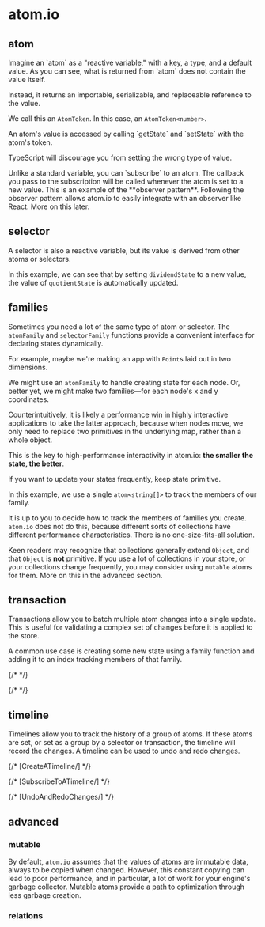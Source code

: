 # atom.io

## atom


<DeclareAnAtom />
Imagine an `atom` as a "reactive variable," with a key, a type, and a default value.

<AnAtomTokenIsAReference />
As you can see, what is returned from `atom` does not contain the value itself.

Instead, it returns an importable, serializable, and replaceable reference to the value.

We call this an `AtomToken`. In this case, an `AtomToken<number>`.

<GetAndSetAnAtom />
An atom's value is accessed by calling `getState` and `setState` with the atom's token.

TypeScript will discourage you from setting the wrong type of value.

<SubscribeToAnAtom />
Unlike a standard variable, you can `subscribe` to an atom. The callback you pass
to the subscription will be called whenever the atom is set to a new value.

<SubscribePowersIntegrations />
This is an example of the **observer pattern**. Following the observer pattern allows
atom.io to easily integrate with an observer like React. More on this later.

## selector


<DeclareASelector />

A selector is also a reactive variable, but its value is derived from other atoms or selectors.

<UseASelector />

In this example, we can see that by setting `dividendState` to a new value, the value of `quotientState` is automatically updated.

## families


Sometimes you need a lot of the same type of atom or selector. The `atomFamily` and `selectorFamily` functions provide a convenient interface for declaring states dynamically.

<DeclareAFamily />

For example, maybe we're making an app with `Point`s laid out in two dimensions.

We might use an `atomFamily` to handle creating state for each node. Or, better yet, we might make two families—for each node's x and y coordinates.

Counterintuitively, it is likely a performance win in highly interactive applications to take the latter approach, because when nodes move, we only need to replace two primitives in the underlying map, rather than a whole object.

This is the key to high-performance interactivity in atom.io: **the smaller the state, the better**.

If you want to update your states frequently, keep state primitive.

<UseAnIndexToTrackFamilyMembers />

In this example, we use a single `atom<string[]>` to track the members of our family.

It is up to you to decide how to track the members of families you create. `atom.io` does not do this, because different sorts of collections have different performance characteristics. There is no one-size-fits-all solution.

Keen readers may recognize that collections generally extend `Object`, and that `Object` is **not** primitive. If you use a lot of collections in your store, or your collections change frequently, you may consider using `mutable` atoms for them. More on this in the advanced section.

## transaction


Transactions allow you to batch multiple atom changes into a single update. This is useful for validating a complex set of changes before it is applied to the store.

<CallAFamilyInATransaction />

A common use case is creating some new state using a family function and adding it to an index tracking members of that family.

<IterateThroughAnIndexChangingTheValueOfSomeAtoms />

{/* <SubscribeToATransaction/> */}

{/* <TryCatchAFailedTransaction/> */}

## timeline

Timelines allow you to track the history of a group of atoms. If these atoms are set, or set as a group by a selector or transaction, the timeline will record the changes. A timeline can be used to undo and redo changes.

{/* [CreateATimeline/] */}

{/* [SubscribeToATimeline/] */}

{/* [UndoAndRedoChanges/] */}

## advanced

### mutable

By default, `atom.io` assumes that the values of atoms are immutable data, always to be copied when changed. However, this constant copying can lead to poor performance, and in particular, a lot of work for your engine's garbage collector. Mutable atoms provide a path to optimization through less garbage creation.

### relations
